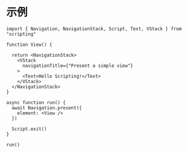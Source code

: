 # 示例

```tsx
import { Navigation, NavigationStack, Script, Text, VStack } from "scripting"

function View() {

  return <NavigationStack>
    <VStack
      navigationTitle={"Present a simple view"}
    >
      <Text>Hello Scripting!</Text>
    </VStack>
  </NavigationStack>
}

async function run() {
  await Navigation.present({
    element: <View />
  })

  Script.exit()
}

run()
```